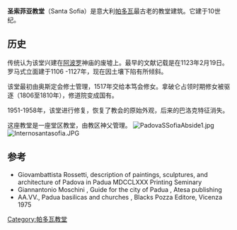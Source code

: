 {{Infobox religious building
| building_name= 圣索菲亚教堂
| image=PadovaSSofiaFacciata2.jpg
| location= 意大利[[帕多瓦|帕多瓦]]
| religious_affiliation= 罗马天主教
| architecture_type= [[教堂|教堂]]
| architecture_style= 罗马式立面
| groundbreaking = 10世纪
| year_completed=1127
}}
'''圣索菲亚教堂'''（Santa Sofia）是意大利[[帕多瓦|帕多瓦]]最古老的教堂建筑。它建于10世纪。

==历史==
传统认为该堂兴建在[[阿波罗|阿波罗]]神庙的废墟上。最早的文献记载是在1123年2月19日。罗马式立面建于1106 -1127年，现在因土壤下陷有所倾斜。

该堂最初由奥斯定会修士管理，1517年交给本笃会修女。拿破仑占领时期修女被驱逐（1806至1810年），修道院变成国有。

1951-1958年，该堂进行修复，恢复了教会的原始外观，后来的巴洛克特征消失。

这座教堂是一座堂区教堂，由教区神父管理。
[[File:PadovaSSofiaAbside1.jpg|thumb]]
[[File:Internosantasofia.JPG|thumb]]

==参考==
*Giovambattista Rossetti, description of paintings, sculptures, and architecture of Padova in Padua MDCCLXXX Printing Seminary
*Giannantonio Moschini , Guide for the city of Padua , Atesa publishing
*AA.VV., Padua basilicas and churches , Blacks Pozza Editore, Vicenza 1975
{{reflist}}
{{coord|45.4073|N|11.8848|E|source:wikidata-and-enwiki-cat-tree_region:IT|display=title}}
[[Category:帕多瓦教堂|Category:帕多瓦教堂]]